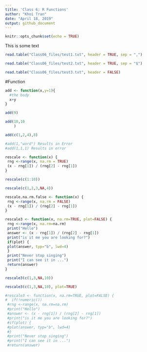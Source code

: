 ```yaml
---
title: 'Class 6: R Functions'
author: "Khoi Tran"
date: "April 18, 2019"
output: github_document
---
```


```r
knitr::opts_chunk$set(echo = TRUE)
```

This is some text

```r
read.table("Class06_files/test1.txt", header = TRUE, sep = ",")
```
```r
read.table("Class06_files/test2.txt", header = TRUE, sep = "$")
```
```r
read.table("Class06_files/test3.txt", header = FALSE)
```

#Function
```r
add <- function(x,y=1){
  #the body
  x+y
}
```
```r
add(9)
```
```r
add(10,10
    )
```
```r
add(c(1,2,4),8)
```
```r
#add(1,"word") Results in Error
#add(1,1,1) Results in error

```

```r
rescale <- function(x) {
 rng <-range(x, na.rm = TRUE)
 (x - rng[1]) / (rng[2] - rng[1])
}

```

```r
rescale(c(1:10))
```
```r
rescale(c(1,2,3,NA,4))

```
```r
rescale.na.rm.false <- function(x) {
 rng <-range(x, na.rm = FALSE)
 (x - rng[1]) / (rng[2] - rng[1])
}

```

```r
rescale3 <- function(x, na.rm=TRUE, plot=FALSE) {
 rng <-range(x, na.rm=na.rm)
 print("Hello")
 answer <- (x - rng[1]) / (rng[2] - rng[1])
 print("is it me you are looking for?")
 if(plot) {
 plot(answer, typ="b", lwd=4)
 }
 print("Never stop singing")
 print("I can see it in ...")
 return(answer)
}
```

```r
rescale3(c(1,3,NA,10))
```

```r
rescale3(c(1,3,NA,10), plot=TRUE)

```

```r
#rescale3 <- function(x, na.rm=TRUE, plot=FALSE) {
#  if(!numeric())
 #rng <-range(x, na.rm=na.rm)
 #print("Hello")
 #answer <- (x - rng[1]) / (rng[2] - rng[1])
 #print("is it me you are looking for?")
 #if(plot) {
 #plot(answer, typ="b", lwd=4)
 #}
 #print("Never stop singing")
 #print("I can see it in ...")
 #return(answer)
```

